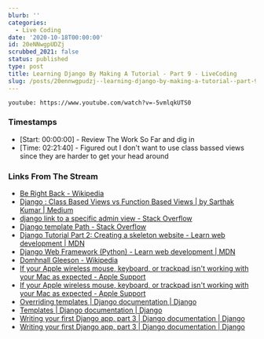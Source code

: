 ```yaml
---
blurb: ''
categories:
  - Live Coding
date: '2020-10-18T00:00:00'
id: 20eNNwgpUDZj
scrubbed_2021: false
status: published
type: post
title: Learning Django By Making A Tutorial - Part 9 - LiveCoding
slug: /posts/20ennwgpudzj--learning-django-by-making-a-tutorial--part-9--livecoding
---
```


`youtube: https://www.youtube.com/watch?v=-5vmlqkUTS0`

### Timestamps

- [Start: 00:00:00] - Review The Work So Far and dig in
- [Time: 02:21:40] - Figured out I don't want to use class bassed views since they are harder to get your head around

### Links From The Stream

- [Be Right Back - Wikipedia](https://en.wikipedia.org/wiki/Be_Right_Back)
- [Django : Class Based Views vs Function Based Views | by Sarthak Kumar | Medium](https://medium.com/@ksarthak4ever/django-class-based-views-vs-function-based-view-e74b47b2e41b)
- [django link to a specific admin view - Stack Overflow](https://stackoverflow.com/questions/18638164/django-link-to-a-specific-admin-view)
- [Django template Path - Stack Overflow](https://stackoverflow.com/questions/3038459/django-template-path)
- [Django Tutorial Part 2: Creating a skeleton website - Learn web development | MDN](https://developer.mozilla.org/en-US/docs/Learn/Server-side/Django/skeleton_website)
- [Django Web Framework (Python) - Learn web development | MDN](https://developer.mozilla.org/en-US/docs/Learn/Server-side/Django)
- [Domhnall Gleeson - Wikipedia](https://en.wikipedia.org/wiki/Domhnall_Gleeson)
- [If your Apple wireless mouse, keyboard, or trackpad isn't working with your Mac as expected - Apple Support](https://support.apple.com/en-us/HT204621#notscroll)
- [If your Apple wireless mouse, keyboard, or trackpad isn't working with your Mac as expected - Apple Support](https://support.apple.com/en-us/HT204621)
- [Overriding templates | Django documentation | Django](https://docs.djangoproject.com/en/3.1/howto/overriding-templates/)
- [Templates | Django documentation | Django](https://docs.djangoproject.com/en/3.1/topics/templates/)
- [Writing your first Django app, part 3 | Django documentation | Django](https://docs.djangoproject.com/en/3.1/intro/tutorial03/#use-the-template-system)
- [Writing your first Django app, part 3 | Django documentation | Django](https://docs.djangoproject.com/en/3.1/intro/tutorial03/)
